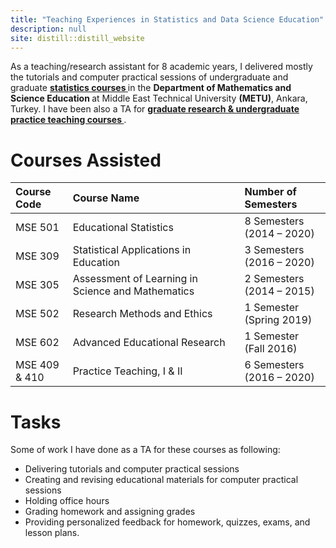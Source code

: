```yaml
---
title: "Teaching Experiences in Statistics and Data Science Education"
description: null
site: distill::distill_website
---
```


As a teaching/research assistant for 8 academic years, I delivered mostly the tutorials and computer practical sessions of undergraduate and graduate <b><a href = 'https://catalog.metu.edu.tr/prog_courses.php?prog=460' target="_blank"> statistics courses </b></a> in the <b> Department of Mathematics and Science Education </b> at Middle East Technical University <b>(METU)</b>, Ankara, Turkey. I have been also a TA for <b><a href = 'https://catalog.metu.edu.tr/prog_courses.php?prog=460' target="_blank"> graduate research & undergraduate practice teaching  courses </b> </a>.

# Courses Assisted

| **Course Code**   | **Course Name**                                       | **Number of Semesters**
| :-------          | :-----------------------                              | :-----------
| MSE 501           | Educational Statistics                                | 8 Semesters (2014 – 2020)
| MSE 309           | Statistical Applications in Education                 | 3 Semesters (2016 – 2020) 
| MSE 305           | Assessment of Learning in Science and Mathematics     | 2 Semesters (2014 – 2015)
| MSE 502           | Research Methods and Ethics                           | 1 Semester (Spring 2019)
| MSE 602           | Advanced Educational Research                         | 1 Semester (Fall 2016)
| MSE 409 & 410     | Practice Teaching, I & II                             | 6 Semesters (2016 – 2020)


# Tasks
Some of work I have done as a TA for these courses as following:

  * Delivering tutorials and computer practical sessions
  * Creating and revising educational materials for computer practical sessions
  * Holding office hours
  * Grading homework and assigning grades
  * Providing personalized feedback for homework, quizzes, exams, and lesson plans.